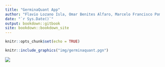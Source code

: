 ```yaml
---
title: "GerminaQuant App"
author: "Flavio Lozano Isla, Omar Benites Alfaro, Marcelo Francisco Pompelli"
date: "`r Sys.Date()`"
output: bookdown::gitbook
site: bookdown::bookdown_site
---
```


```r
knitr::opts_chunk$set(echo = TRUE)
```


```r
knitr::include_graphics("img/germinaquant.pgn")
```

![]("img/germinaquant.pgn")

